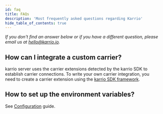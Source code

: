 ```yaml
---
id: faq
title: FAQs
description: 'Most frequently asked questions regarding Karrio'
hide_table_of_contents: true
---
```


*If you don't find an answer below or if you have a different question, please email us at
[hello@karrio.io](mailto:hello@karrio.io).*

## How can I integrate a custom carrier?

karrio server uses the carrier extensions detected by the karrio SDK to establish carrier connections.
To write your own carrier integration, you need to create a carrier extension using the
[karrio SDK framework](/guides/sdk/extension).

## How to set up the environment variables?

See [Configuration](/guides/self-hosting/docker#confirguration) guide.
